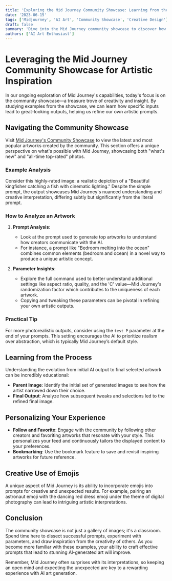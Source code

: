 ```yaml
---
title: 'Exploring the Mid Journey Community Showcase: Learning from the Best'
date: '2023-06-15'
tags: ['Midjourney', 'AI Art', 'Community Showcase', 'Creative Design']
draft: false
summary: 'Dive into the Mid Journey community showcase to discover how effective prompts create striking AI-generated artworks. This guide provides insights on analyzing top-rated projects to enhance your own creative prompts.'
authors: ['AI Art Enthusiast']
---
```


# Leveraging the Mid Journey Community Showcase for Artistic Inspiration

In our ongoing exploration of Mid Journey's capabilities, today's focus is on the community showcase—a treasure trove of creativity and insight. By studying examples from the showcase, we can learn how specific inputs lead to great-looking outputs, helping us refine our own artistic prompts.

## Navigating the Community Showcase

Visit [Mid Journey's Community Showcase](https://midjourney.com/showcase/recent/) to view the latest and most popular artworks created by the community. This section offers a unique perspective on what's possible with Mid Journey, showcasing both "what's new" and "all-time top-rated" photos.

### Example Analysis

Consider this highly-rated image: a realistic depiction of a "Beautiful kingfisher catching a fish with cinematic lighting." Despite the simple prompt, the output showcases Mid Journey's nuanced understanding and creative interpretation, differing subtly but significantly from the literal prompt.

### How to Analyze an Artwork

1. **Prompt Analysis**:
   - Look at the prompt used to generate top artworks to understand how creators communicate with the AI.
   - For instance, a prompt like "Bedroom melting into the ocean" combines common elements (bedroom and ocean) in a novel way to produce a unique artistic concept.

2. **Parameter Insights**:
   - Explore the full command used to better understand additional settings like aspect ratio, quality, and the 'C' value—Mid Journey's randomization factor which contributes to the uniqueness of each artwork.
   - Copying and tweaking these parameters can be pivotal in refining your own artistic outputs.

### Practical Tip

For more photorealistic outputs, consider using the `test P` parameter at the end of your prompts. This setting encourages the AI to prioritize realism over abstraction, which is typically Mid Journey’s default style.

## Learning from the Process

Understanding the evolution from initial AI output to final selected artwork can be incredibly educational:

- **Parent Image**: Identify the initial set of generated images to see how the artist narrowed down their choice.
- **Final Output**: Analyze how subsequent tweaks and selections led to the refined final image.

## Personalizing Your Experience

- **Follow and Favorite**: Engage with the community by following other creators and favoriting artworks that resonate with your style. This personalizes your feed and continuously tailors the displayed content to your preferences.
- **Bookmarking**: Use the bookmark feature to save and revisit inspiring artworks for future reference.

## Creative Use of Emojis

A unique aspect of Mid Journey is its ability to incorporate emojis into prompts for creative and unexpected results. For example, pairing an astronaut emoji with the dancing red dress emoji under the theme of digital photography can lead to intriguing artistic interpretations.

## Conclusion

The community showcase is not just a gallery of images; it's a classroom. Spend time here to dissect successful prompts, experiment with parameters, and draw inspiration from the creativity of others. As you become more familiar with these examples, your ability to craft effective prompts that lead to stunning AI-generated art will improve.

Remember, Mid Journey often surprises with its interpretations, so keeping an open mind and expecting the unexpected are key to a rewarding experience with AI art generation.

